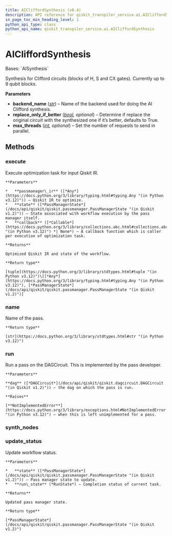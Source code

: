 ```yaml
---
title: AICliffordSynthesis (v0.4)
description: API reference for qiskit_transpiler_service.ai.AICliffordSynthesis in qiskit-ibm-transpiler v0.4
in_page_toc_min_heading_level: 1
python_api_type: class
python_api_name: qiskit_transpiler_service.ai.AICliffordSynthesis
---
```


# AICliffordSynthesis

<Class id="qiskit_transpiler_service.ai.AICliffordSynthesis" isDedicatedPage={true} signature="qiskit_transpiler_service.ai.AICliffordSynthesis(backend_name: str, replace_only_if_better: bool = True, max_threads: int | None = None)" modifiers="class">
  Bases: `AISynthesis`

  Synthesis for Clifford circuits (blocks of H, S and CX gates). Currently up to 9 qubit blocks.

  **Parameters**

  *   **backend\_name** ([*str*](https://docs.python.org/3/library/stdtypes.html#str "(in Python v3.12)")) – Name of the backend used for doing the AI Clifford synthesis.
  *   **replace\_only\_if\_better** ([*bool*](https://docs.python.org/3/library/functions.html#bool "(in Python v3.12)")*, optional*) – Determine if replace the original circuit with the synthesized one if it’s better, defaults to True.
  *   **max\_threads** ([*int*](https://docs.python.org/3/library/functions.html#int "(in Python v3.12)")*, optional*) – Set the number of requests to send in parallel.

  ## Methods

  ### execute

  <Function id="qiskit_transpiler_service.ai.AICliffordSynthesis.execute" signature="execute(passmanager_ir, state, callback=None)">
    Execute optimization task for input Qiskit IR.

    **Parameters**

    *   **passmanager\_ir** ([*Any*](https://docs.python.org/3/library/typing.html#typing.Any "(in Python v3.12)")) – Qiskit IR to optimize.
    *   **state** ([*PassManagerState*](/docs/api/qiskit/qiskit.passmanager.PassManagerState "(in Qiskit v1.2)")) – State associated with workflow execution by the pass manager itself.
    *   **callback** ([*Callable*](https://docs.python.org/3/library/collections.abc.html#collections.abc.Callable "(in Python v3.12)") *| None*) – A callback function which is caller per execution of optimization task.

    **Returns**

    Optimized Qiskit IR and state of the workflow.

    **Return type**

    [tuple](https://docs.python.org/3/library/stdtypes.html#tuple "(in Python v3.12)")\[[*Any*](https://docs.python.org/3/library/typing.html#typing.Any "(in Python v3.12)"), [*PassManagerState*](/docs/api/qiskit/qiskit.passmanager.PassManagerState "(in Qiskit v1.2)")]
  </Function>

  ### name

  <Function id="qiskit_transpiler_service.ai.AICliffordSynthesis.name" signature="name()">
    Name of the pass.

    **Return type**

    [str](https://docs.python.org/3/library/stdtypes.html#str "(in Python v3.12)")
  </Function>

  ### run

  <Function id="qiskit_transpiler_service.ai.AICliffordSynthesis.run" signature="run(dag)">
    Run a pass on the DAGCircuit. This is implemented by the pass developer.

    **Parameters**

    **dag** ([*DAGCircuit*](/docs/api/qiskit/qiskit.dagcircuit.DAGCircuit "(in Qiskit v1.2)")) – the dag on which the pass is run.

    **Raises**

    [**NotImplementedError**](https://docs.python.org/3/library/exceptions.html#NotImplementedError "(in Python v3.12)") – when this is left unimplemented for a pass.
  </Function>

  ### synth\_nodes

  <Function id="qiskit_transpiler_service.ai.AICliffordSynthesis.synth_nodes" signature="synth_nodes(nodes)" />

  ### update\_status

  <Function id="qiskit_transpiler_service.ai.AICliffordSynthesis.update_status" signature="update_status(state, run_state)">
    Update workflow status.

    **Parameters**

    *   **state** ([*PassManagerState*](/docs/api/qiskit/qiskit.passmanager.PassManagerState "(in Qiskit v1.2)")) – Pass manager state to update.
    *   **run\_state** (*RunState*) – Completion status of current task.

    **Returns**

    Updated pass manager state.

    **Return type**

    [*PassManagerState*](/docs/api/qiskit/qiskit.passmanager.PassManagerState "(in Qiskit v1.2)")
  </Function>
</Class>

